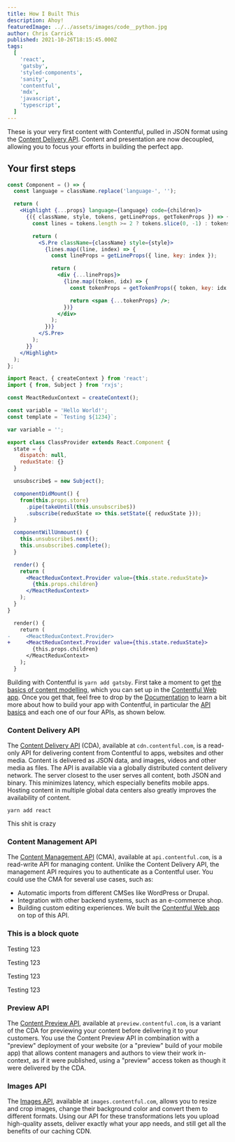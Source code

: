 ```yaml
---
title: How I Built This
description: Ahoy!
featuredImage: ../../assets/images/code__python.jpg
author: Chris Carrick
published: 2021-10-26T18:15:45.000Z
tags:
  [
    'react',
    'gatsby',
    'styled-components',
    'sanity',
    'contentful',
    'mdx',
    'javascript',
    'typescript',
  ]
---
```


These is your very first content with Contentful, pulled in JSON format using the [Content Delivery API](https://www.contentful.com/developers/docs/references/content-delivery-api/ 'Content Delivery API'). Content and presentation are now decoupled, allowing you to focus your efforts in building the perfect app.

## Your first steps

```jsx
const Component = () => {
  const language = className.replace('language-', '');

  return (
    <Highlight {...props} language={language} code={children}>
      {({ className, style, tokens, getLineProps, getTokenProps }) => {
        const lines = tokens.length >= 2 ? tokens.slice(0, -1) : tokens;

        return (
          <S.Pre className={className} style={style}>
            {lines.map((line, index) => {
              const lineProps = getLineProps({ line, key: index });

              return (
                <div {...lineProps}>
                  {line.map((token, idx) => {
                    const tokenProps = getTokenProps({ token, key: idx });

                    return <span {...tokenProps} />;
                  })}
                </div>
              );
            })}
          </S.Pre>
        );
      }}
    </Highlight>
  );
};
```

```jsx {12-15}
import React, { createContext } from 'react';
import { from, Subject } from 'rxjs';

const MeactReduxContext = createContext();

const variable = 'Hello World!';
const template = `Testing ${1234}`;

var variable = '';

export class ClassProvider extends React.Component {
  state = {
    dispatch: null,
    reduxState: {}
  }

  unsubscribe$ = new Subject();

  componentDidMount() {
    from(this.props.store)
      .pipe(takeUntil(this.unsubscribe$))
      .subscribe(reduxState => this.setState({ reduxState }));
  }

  componentWillUnmount() {
    this.unsubscribe$.next();
    this.unsubscribe$.complete();
  }

  render() {
    return (
      <MeactReduxContext.Provider value={this.state.reduxState}>
        {this.props.children}
      </MeactReduxContext>
    );
  }
}
```

```diff
  render() {
    return (
-     <MeactReduxContext.Provider>
+     <MeactReduxContext.Provider value={this.state.reduxState}>
        {this.props.children}
      </MeactReduxContext>
    );
  }
```

Building with Contentful is `yarn add gatsby`. First take a moment to get [the basics of content modelling](https://www.contentful.com/r/knowledgebase/content-modelling-basics/ 'the basics of content modelling'), which you can set up in the [Contentful Web app](https://app.contentful.com/ 'Contentful Web app'). Once you get that, feel free to drop by the [Documentation](https://www.contentful.com/developers/docs/ 'Documentation') to learn a bit more about how to build your app with Contentful, in particular the [API basics](https://www.contentful.com/developers/docs/concepts/apis/ 'API basics') and each one of our four APIs, as shown below.

### Content Delivery API

The [Content Delivery API](https://www.contentful.com/developers/docs/references/content-delivery-api/ 'Content Delivery API') (CDA), available at `cdn.contentful.com`, is a read-only API for delivering content from Contentful to apps, websites and other media. Content is delivered as JSON data, and images, videos and other media as files.
The API is available via a globally distributed content delivery network. The server closest to the user serves all content, both JSON and binary. This minimizes latency, which especially benefits mobile apps. Hosting content in multiple global data centers also greatly improves the availability of content.

```shell
yarn add react
```

This shit is crazy

### Content Management API

The [Content Management API](https://www.contentful.com/developers/docs/references/content-management-api/ 'Content Management API') (CMA), available at `api.contentful.com`, is a read-write API for managing content. Unlike the Content Delivery API, the management API requires you to authenticate as a Contentful user. You could use the CMA for several use cases, such as:

- Automatic imports from different CMSes like WordPress or Drupal.
- Integration with other backend systems, such as an e-commerce shop.
- Building custom editing experiences. We built the [Contentful Web app](https://app.contentful.com/ 'Contentful Web app') on top of this API.

### This is a block quote

<Callout variant="danger">Testing 123</Callout>

<Callout variant="warning">Testing 123</Callout>

<Callout variant="info">Testing 123</Callout>

<Callout variant="success">Testing 123</Callout>

### Preview API

The [Content Preview API](https://www.contentful.com/developers/docs/concepts/apis/#content-preview-api 'Content Preview API'), available at `preview.contentful.com`, is a variant of the CDA for previewing your content before delivering it to your customers. You use the Content Preview API in combination with a "preview" deployment of your website (or a "preview" build of your mobile app) that allows content managers and authors to view their work in-context, as if it were published, using a "preview" access token as though it were delivered by the CDA.

### Images API

The [Images API](https://www.contentful.com/developers/docs/concepts/apis/#images-api 'Images API'), available at `images.contentful.com`, allows you to resize and crop images, change their background color and convert them to different formats. Using our API for these transformations lets you upload high-quality assets, deliver exactly what your app needs, and still get all the benefits of our caching CDN.
